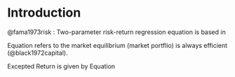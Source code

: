 # Introduction

@fama1973risk : Two-parameter risk-return regression equation is based in 

```{=tex}
\begin{equation}
x_{im}  \equiv \frac{\text{total market value of all units of assets} \ i}{\text{total market value of all assets}}
\text{where asset} (i) \text{in the portfolio} (m)
\end{equation} 
\label{Equation:BlackScholes1972}
```
Equation \ref{Equation:BlackScholes1972} refers to the market equilibrium (market portflio) is always efficient (@black1972capital).

Excepted Return is given by Equation \ref{Equation:ExpectedReturnFama1953}

```{=tex}
\begin{equation}
E(\tilde{R_i}) = \left[E(\tilde{R_m}) -S_m \sigma(\tilde{R_m} ) \right] + S_m \sigma (\tilde{R_m}) \beta_i,\\
\text{where}\\
\beta_i \equiv \frac{cov(\tilde{R_i}, \tilde{R_m})}{\sigma^2(\tilde{R_m})}
\end{equation} 
\label{Equation:ExpectedReturnFama1953}
```


